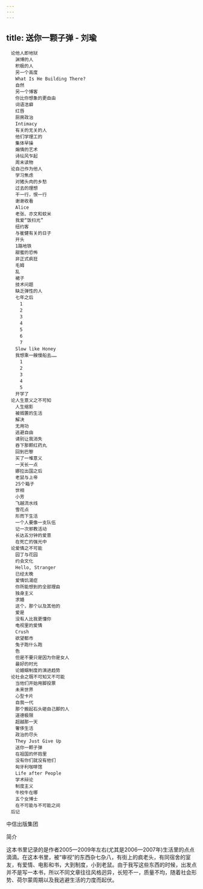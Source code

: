 ```yaml
---
---
---
```

title: 送你一颗子弹 - 刘瑜
---


```
　论他人即地狱
　　渊博的人
　　积极的人
　　另一个高度
　　What Is He Building There?
　　自然
　　另一个博客
　　你比你想象的更自由
　　词语洁癖
　　红唇
　　厨房政治
　　Intimacy
　　有关的无关的人
　　他们学理工的
　　集体早操
　　煽情的艺术
　　诗坛风乍起
　　周末读物
　论自己作为他人
　　学习焦虑
　　对猪头肉的乡愁
　　过去的理想
　　干一行，恨一行
　　谢谢收看
　　Alice
　　老张、亦文和蚊米
　　我爱“饭扫光”
　　纽约客
　　与崔健有关的日子
　　开头
　　1路地铁
　　甜蜜的恐怖
　　非正式疯狂
　　毛姆
　　乱
　　裙子
　　技术问题
　　缺乏弹性的人
　　七年之后
　　　1
　　　2
　　　3
　　　4
　　　5
　　　6
　　　7
　　Slow like Honey
　　我想乘一艘慢船去……
　　　1
　　　2
　　　3
　　　4
　　　5
　　开学了
　论人生意义之不可知
　　人生缩影
　　被搁置的生活
　　解决
　　无用功
　　逃避自由
　　请别让我消失
　　吞下那颗红药丸
　　回到巴黎
　　买了一堆意义
　　一天长一点
　　娜拉出国之后
　　老鼠与上帝
　　25个箱子
　　世相
　　小芳
　　飞越流水线
　　雪花点
　　形而下生活
　　一个人要像一支队伍
　　记一次邪教活动
　　长达五分钟的爱意
　　在死亡的强光中
　论爱情之不可能
　　园丁与花园
　　约会文化
　　Hello, Stranger
　　已经太晚
　　爱情饥渴症
　　你所能想到的全部理由
　　独身主义
　　求婚
　　这个，那个以及其他的
　　爱是
　　没有人比我更懂你
　　电视里的爱情
　　Crush
　　欲望都市
　　兔子跑什么跑
　　色
　　但是不要只是因为你是女人
　　最好的时光
　　论婚姻制度的演进趋势
　论社会之既不可知又不可能
　　当他们开始用脚投票
　　未来世界
　　心型卡片
　　自我一代
　　那个搬起石头砸自己脚的人
　　道德极限
　　超越那一天
　　奢侈生活
　　政治的尽头
　　They Just Give Up
　　送你一颗子弹
　　在祖国的怀抱里
　　没有你们就没有他们
　　匈牙利咖啡馆
　　Life after People
　　学术辩论
　　制度主义
　　牛校牛在哪
　　五个女博士
　　在不可能与不可能之间
　后记
```




中信出版集团





简介


这本书里记录的是作者2005—2009年左右(尤其是2006—2007年)生活里的点点滴滴。在这本书里，被“审视”的东西杂七杂八，有街上的疯老头，有同宿舍的室友，有爱情、电影和书，大到制度，小到老鼠。由于我写这些东西的时候，出发点并不是写一本书，所以不同文章往往风格迥异，长短不一，质量不均，随着社会形势、荷尔蒙周期以及我逃避生活的力度而起伏。